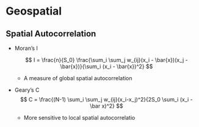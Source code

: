 # Geospatial

## Spatial Autocorrelation

-   Moran's I

    $$
    I = \frac{n}{S_0} \frac{\sum_i \sum_j w_{ij}(x_i - \bar{x})(x_j - \bar{x})}{\sum_i (x_i - \bar{x})^2}
    $$

    -   A measure of global spatial autocorrelation

-   Geary's C\
    $$
    C = \frac{(N-1) \sum_i \sum_j w_{ij}(x_i-x_j)^2}{2S_0 \sum_i (x_i - \bar x)^2}
    $$

    -   More sensitive to local spatial autocorrelatio
